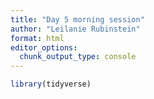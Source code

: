 ```yaml
---
title: "Day 5 morning session"
author: "Leilanie Rubinstein"
format: html
editor_options: 
  chunk_output_type: console
---
```


```r
library(tidyverse)
```

